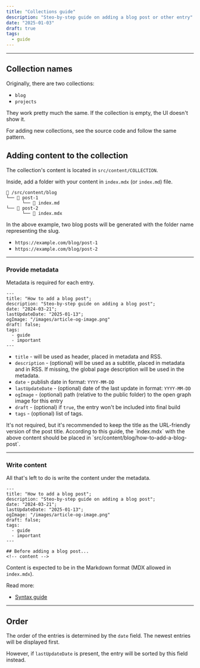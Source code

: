 ```yaml
---
title: "Collections guide"
description: "Steo-by-step guide on adding a blog post or other entry"
date: "2025-01-03"
draft: true
tags:
  - guide
---
```



---

## Collection names

Originally, there are two collections: 

- `blog`
- `projects`

They work pretty much the same. If the collection is empty, the UI doesn't show it. 

For adding new collections, see the source code and follow the same pattern.

## Adding content to the collection

The collection's content is located in `src/content/COLLECTION`.

Inside, add a folder with your content in `index.mdx` (or `index.md`) file.

```
📁 /src/content/blog
└── 📁 post-1
      └── 📄 index.md
└── 📁 post-2
      └── 📄 index.mdx
```

In the above example, two blog posts will be generated with the folder name representing the slug.

- `https://example.com/blog/post-1`
- `https://example.com/blog/post-2`

---

### Provide metadata

Metadata is required for each entry.

```astro
---
title: "How to add a blog post";
description: "Steo-by-step guide on adding a blog post";
date: "2024-03-21";
lastUpdateDate: "2025-01-13";
ogImage: "/images/article-og-image.png"
draft: false;
tags:
  - guide
  - important
---
```

- `title` - will be used as header, placed in metadata and RSS.
- `description` - (optional) will be used as a subtitle, placed in metadata and in RSS. If missing, the global page description will be used in the metadata.
- `date` - publish date in format: `YYYY-MM-DD`
- `lastUpdateDate` - (optional) date of the last update in format: `YYYY-MM-DD`
- `ogImage` - (optional) path (relative to the public folder) to the open graph image for this entry 
- `draft` - (optional) if `true`, the entry won't be included into final build
- `tags` - (optional) list of tags.


<Callout type="info">
It's not required, but it's recommended to keep the title as the URL-friendly version of the post title. According to this guide, the `index.mdx` with the above content should be placed in `src/content/blog/how-to-add-a-blog-post`.
</Callout>

---

### Write content

All that's left to do is write the content under the metadata.

```astro
---
title: "How to add a blog post";
description: "Steo-by-step guide on adding a blog post";
date: "2024-03-21";
lastUpdateDate: "2025-01-13";
ogImage: "/images/article-og-image.png"
draft: false;
tags:
  - guide
  - important
---

## Before adding a blog post...
<!-- content -->
```

Content is expected to be in the Markdown format (MDX allowed in `index.mdx`).

Read more:

- [Syntax guide](../content-and-syntax-guide)

---

## Order

The order of the entries is determined by the `date` field. The newest entries will be displayed first.

However, if `lastUpdateDate` is present, the entry will be sorted by this field instead.